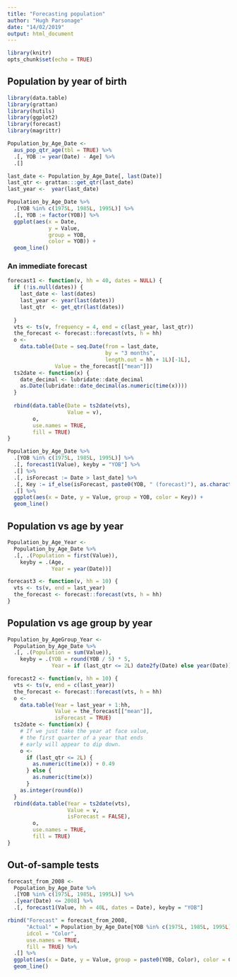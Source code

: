 ```yaml
---
title: "Forecasting population"
author: "Hugh Parsonage"
date: "14/02/2019"
output: html_document
---
```


```r
library(knitr)
opts_chunk$set(echo = TRUE)
```

## Population by year of birth

```r
library(data.table)
library(grattan)
library(hutils)
library(ggplot2)
library(forecast)
library(magrittr)
```

```r
Population_by_Age_Date <- 
  aus_pop_qtr_age(tbl = TRUE) %>%
  .[, YOB := year(Date) - Age] %>%
  .[]
```

```r
last_date <- Population_by_Age_Date[, last(Date)]
last_qtr <- grattan:::get_qtr(last_date)
last_year <-  year(last_date)
```

```r
Population_by_Age_Date %>%
  .[YOB %in% c(1975L, 1985L, 1995L)] %>%
  .[, YOB := factor(YOB)] %>%
  ggplot(aes(x = Date, 
             y = Value, 
             group = YOB, 
             color = YOB)) + 
  geom_line()
```

### An immediate forecast

```r
forecast1 <- function(v, hh = 40, dates = NULL) {
  if (!is.null(dates)) {
    last_date <- last(dates)
    last_year <- year(last(dates))
    last_qtr  <- get_qtr(last(dates))
    
  }
  vts <- ts(v, frequency = 4, end = c(last_year, last_qtr))
  the_forecast <- forecast::forecast(vts, h = hh)
  o <- 
    data.table(Date = seq.Date(from = last_date,
                               by = "3 months",
                               length.out = hh + 1L)[-1L], 
               Value = the_forecast[["mean"]])
  ts2date <- function(x) {
    date_decimal <- lubridate::date_decimal
    as.Date(lubridate::date_decimal(as.numeric(time(x))))
  }
  
  rbind(data.table(Date = ts2date(vts), 
                   Value = v),
        o, 
        use.names = TRUE, 
        fill = TRUE)
}

Population_by_Age_Date %>%
  .[YOB %in% c(1975L, 1985L, 1995L)] %>%
  .[, forecast1(Value), keyby = "YOB"] %>%
  .[] %>%
  .[, isForecast := Date > last_date] %>%
  .[, Key := if_else(isForecast, paste0(YOB, " (forecast)"), as.character(YOB))] %>%
  .[] %>%
  ggplot(aes(x = Date, y = Value, group = YOB, color = Key)) + 
  geom_line()
```


## Population vs age by year

```r
Population_by_Age_Year <-
  Population_by_Age_Date %>%
  .[, .(Population = first(Value)), 
    keyby = .(Age,
              Year = year(Date))]
```

```r
forecast3 <- function(v, hh = 10) {
  vts <- ts(v, end = last_year)
  the_forecast <- forecast::forecast(vts, h = hh)
}
```


## Population vs age group by year

```r
Population_by_AgeGroup_Year <-
  Population_by_Age_Date %>%
  .[, .(Population = sum(Value)), 
    keyby = .(YOB = round(YOB / 5) * 5, 
              Year = if (last_qtr <= 2L) date2fy(Date) else year(Date))]
```



```r
forecast2 <- function(v, hh = 10) {
  vts <- ts(v, end = c(last_year))
  the_forecast <- forecast::forecast(vts, h = hh)
  o <- 
    data.table(Year = last_year + 1:hh,
               Value = the_forecast[["mean"]],
               isForecast = TRUE)
  ts2date <- function(x) {
    # If we just take the year at face value,
    # the first quarter of a year that ends 
    # early will appear to dip down.
    o <- 
      if (last_qtr <= 2L) {
        as.numeric(time(x)) + 0.49
      } else {
        as.numeric(time(x))
      }
    as.integer(round(o))
  }    
  rbind(data.table(Year = ts2date(vts), 
                   Value = v,
                   isForecast = FALSE),
        o, 
        use.names = TRUE, 
        fill = TRUE)
}
```



## Out-of-sample tests

```r
forecast_from_2008 <-
  Population_by_Age_Date %>%
  .[YOB %in% c(1975L, 1985L, 1995L)] %>%
  .[year(Date) <= 2008] %>%
  .[, forecast1(Value, hh = 40L, dates = Date), keyby = "YOB"]

rbind("Forecast" = forecast_from_2008, 
      "Actual" = Population_by_Age_Date[YOB %in% c(1975L, 1985L, 1995L)],
      idcol = "Color",
      use.names = TRUE,
      fill = TRUE) %>%
  .[] %>%
  ggplot(aes(x = Date, y = Value, group = paste0(YOB, Color), color = Color)) + 
  geom_line()




```




